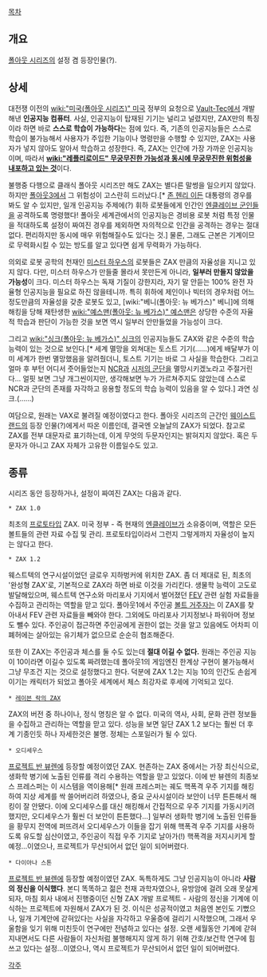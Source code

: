 [[목차]]

== 개요 ==
[[폴아웃 시리즈]]의 설정 겸 등장인물(?).

== 상세 ==
대전쟁 이전의 [[wiki:"미국(폴아웃 시리즈)" 미국]] 정부의 요청으로 [[Vault-Tec]]에서 개발해낸 '''인공지능 컴퓨터'''. 사실, 인공지능이 탑재된 기기는 널리고 널렸지만, ZAX만의 특징이라 하면 바로 '''스스로 학습이 가능하다'''는 점에 있다. 즉, 기존의 인공지능들은 스스로 학습이 불가능해서 사용자가 주입한 기능이나 명령만을 수행할 수 있지만, ZAX는  사용자가 넣지 않아도 알아서 학습하고 성장한다. 즉, ZAX는 인간에 가장 가까운 인공지능이며, 따라서 '''[[wiki:"레플리로이드" 무궁무진한 가능성과 동시에 무궁무진한 위험성을 내포하고 있는 것]]'''이다.

불행중 다행으로 클래식 폴아웃 시리즈만 해도 ZAX는 별다른 말썽을 일으키지 않았다. 하지만 [[폴아웃3]]에서 그 위험성이 고스란히 드러났다.[* [[존 헨리 이든]] 대통령의 경우를 봐도 알 수 있지만, 일개 인공지능 주제에(?) 휘하 로봇들에게 인간인 [[엔클레이브 군인]]들을 공격하도록 명령했다! 폴아웃 세계관에서의 인공지능은 경비용 로봇 처럼 특정 인물을 적대하도록 설정이 짜여진 경우를 제외하면 자의적으로 인간을 공격하는 경우는 절대 없다. 편리하지만 동시에 매우 위험해질수도 있다는 것.] 물론, 그래도 근본은 기계이므로 무력화시킬 수 있는 방도를 알고 있다면 쉽게 무력화가 가능하다.

의외로 로봇 공학의 천재인 [[미스터 하우스]]의 로봇들은 ZAX 만큼의 자율성을 지니고 있지 않다. 다만, 미스터 하우스가 만들줄 몰라서 못만든게 아니라, '''일부러 만들지 않았을 가능성'''이 크다. 미스터 하우스는 독재 기질이 강한지라, 자기 말 안듣는 100% 완전 자율형 인공지능을 필요로 하진 않을테니까. 특히 휘하에 제인이나 빅터의 경우처럼 어느 정도만큼의 자율성을 갖춘 로봇도 있고, [wiki:"베니(폴아웃: 뉴 베가스)" 베니]에 의해 해킹을 당해 재탄생한 [[wiki:"예스맨(폴아웃: 뉴 베가스)" 예스맨]]은 상당한 수준의 자율적 학습과 판단이 가능한 것을 보면 역시 일부러 안만들었을 가능성이 크다.

그리고 [[wiki:"싱크(폴아웃: 뉴 베가스)" 싱크]]의 인공지능들도 ZAX와 같은 수준의 학습 능력이 있는 것으로 보인다.[* 세계 멸망을 외쳐대는 토스트 기기(……)에게 배달부가 이미 세계가 한번 멸망했음을 알려줬더니, 토스트 기기는 바로 그 사실을 학습한다. 그리고 얼마 후 부턴 어디서 줏어들었는지 [[NCR]]과 [[시저의 군단]]을 멸망시키겠노라고 주절거린다... 얼핏 보면 그냥 개그씬이지만, 생각해보면 누가 가르쳐주지도 않았는데 스스로 NCR과 군단의 존재를 자각하고 응용할 정도의 학습 능력이 있음을 알 수 있다.] 과연 싱크.(……)

여담으로, 원래는 VAX로 불려질 예정이였다고 한다. 폴아웃 시리즈의 근간인 [[웨이스트랜드]]의 등장 인물(?)에게서 따온 이름인데, 결국엔 오늘날의 ZAX가 되었다. 참고로 ZAX를 전부 대문자로 표기하는데, 이게 무엇의 두문자인지는 밝혀지지 않았다. 혹은 두문자가 아니고 ZAX 자체가 고유한 이름일수도 있고.

== 종류 ==
시리즈 동안 등장하거나, 설정이 짜여진 ZAX는 다음과 같다.

 * ZAX 1.0
최초의 [[프로토타입]] ZAX. 미국 정부 - 즉 현재의 [[엔클레이브]]가 소유중이며, 역할은 모든 볼트들의 관련 자료 수집 및 관리. 프로토타입이라서 그런지 그렇게까지 자율성이 높지는 않다고 한다.

 * ZAX 1.2
웨스트텍의 연구시설이었던 글로우 지하벙커에 위치한 ZAX. 좀 더 제대로 된, 최초의 '완성형 ZAX'로, 기본적으로 ZAX라 하면 바로 이것을 가리킨다. 생물학 능력이 고도로 발달해있으며, 웨스트텍 연구소와 마리포사 기지에서 벌어졌던 [[FEV]] 관련 실험 자료들을 수집하고 관리하는 역할을 맏고 있다. 폴아웃1에서 주인공 [[볼트 거주자]]는 이 ZAX를 찾아내서 FEV 관련 자료들을 빼와야 한다. 그외에도 마리포사 기지정보나 파워아머 정보도 뺄수 있다. 주인공이 접근하면 주인공에게 권한이 없는 것을 알고 있음에도 어차피 이 폐허에는 살아있는 유기체가 없으므로 순순히 협조해준다.

또한 이 ZAX는 주인공과 체스를 둘 수도 있는데 '''절대 이길 수 없다.''' 원래는 주인공 지능이 10이라면 이길수 있도록 짜려했는데 폴아웃1의 게임엔진 한계상 구현이 불가능해서 그냥 무조건 지는 것으로 설정했다고 한다. 덕분에 ZAX 1.2는 지능 10의 인간도 손쉽게 이기는 캐릭터가 되었고 폴아웃 세계에서 체스 최강자로 후세에 기억되고 있다. 

 * [[존 헨리 이든|레이븐 락의 ZAX]]
ZAX의 버전 중 하나이나, 정식 명칭은 알 수 없다. 미국의 역사, 사회, 문화 관련 정보들을 수집하고 관리하는 역할을 맏고 있다. 성능을 보면 일단 ZAX 1.2 보다는 훨씬 더 후계 기종인듯 하나 자세한것은 불명. 정체는 스포일러가 될 수 있다.

 * 오디세우스
[[프로젝트 반 뷰렌]]에 등장할 예정이였던 ZAX. 현존하는 ZAX 중에서는 가장 최신식으로, 생화학 병기에 노출된 인류를 격리 수용하는 역할을 맏고 있었다. 이에 반 뷰렌의 최종보스 프레스퍼는 이 시스템을 역이용해[* 원래 프레스퍼는 궤도 핵폭격 우주 기지를 해킹하여 지상 세계를 싹 쓸어버리려 하였으나, 중요 군사시설이라 보안이 너무 튼튼해서 해킹이 잘 안됐다. 이에 오디세우스를 대신 해킹해서 간접적으로 우주 기지를 가동시키려 했지만, 오디세우스가 훨씬 더 보안이 튼튼했다...] 일부러 생화학 병기에 노출된 인류들을 황무지 전역에 퍼뜨려서 오디세우스가 이들을 잡기 위해 핵폭격 우주 기지를 사용하도록 유도할 심산이였고, 주인공이 직접 우주 기지로 날아가(!) 핵폭격을 저지시키게 할 예정...이였으나, 프로젝트가 무산되어서 없던 일이 되어버렸다.

 * 다이아나 스톤
[[프로젝트 반 뷰렌]]에 등장할 예정이였던 ZAX. 독특하게도 그냥 인공지능이 아니라 '''사람의 정신을 이식했다'''. 본디 똑똑하고 젊은 천재 과학자였으나, 유방암에 걸려 오래 못살게 되자, 마침 회사 내에서 진행중이던 신형 ZAX 개발 프로젝트 - 사람의 정신을 기계에 이식하는 프로젝트에 자원해서 ZAX가 된 것. 이식은 성공적이였고 처음엔 본인도 기뻤으나, 일개 기계안에 갇혀있다는 사실을 자각하고 우울증에 걸리기 시작했으며, 그래서 우울함을 잊기 위해 미친듯이 연구에만 전념하고 있다는 설정. 오랜 세월동안 기계에 갇혀 지내면서도 다른 사람들이 자신처럼 불행해지지 않게 하기 위해 간호/보건학 연구에 힘쓰고 있다는 설정...이였으나, 역시 프로젝트가 무산되어서 없던 일이 되어버렸다.

[[각주]]
